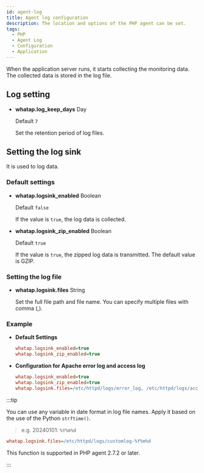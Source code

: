 ```yaml
---
id: agent-log
title: Agent log configuration
description: The location and options of the PHP agent can be set.
tags:
  - PHP
  - Agent Log
  - Configuration
  - Application
---
```


When the application server runs, it starts collecting the monitoring data. The collected data is stored in the log file. 

## Log setting

- **whatap.log_keep_days** <span class='type'>Day</span>

  Default `7`

  Set the retention period of log files.

## Setting the log sink

It is used to log data.

### Default settings

- **whatap.logsink_enabled** <span class='type'>Boolean</span>

  Default `false`

  If the value is `true`, the log data is collected.

- **whatap.logsink_zip_enabled** <span class='type'>Boolean</span>

  Default `true`

  If the value is `true`, the zipped log data is transmitted. The default value is GZIP.

### Setting the log file

- **whatap.logsink.files** <span class='type'>String</span>

  Set the full file path and file name. You can specify multiple files with comma (,). 

### Example

- **Default Settings**

  ```ini title='whatap.ini'
  whatap.logsink_enabled=true
  whatap.logsink_zip_enabled=true
  ```

- **Configuration for Apache error log and access log**

  ```ini title='whatap.ini'
  whatap.logsink_enabled=true
  whatap.logsink_zip_enabled=true
  whatap.logsink.files=/etc/httpd/logs/error_log, /etc/httpd/logs/access_log
  ```

:::tip

You can use any variable in date format in log file names. Apply it based on the use of the Python `strftime()`. 

> e.g. 20240101: `%Y%m%d`

```ini title="whatap.ini"
whatap.logsink.files=/etc/httpd/logs/customlog-%Y%m%d
```

This function is supported in PHP agent 2.7.2 or later. 

:::
